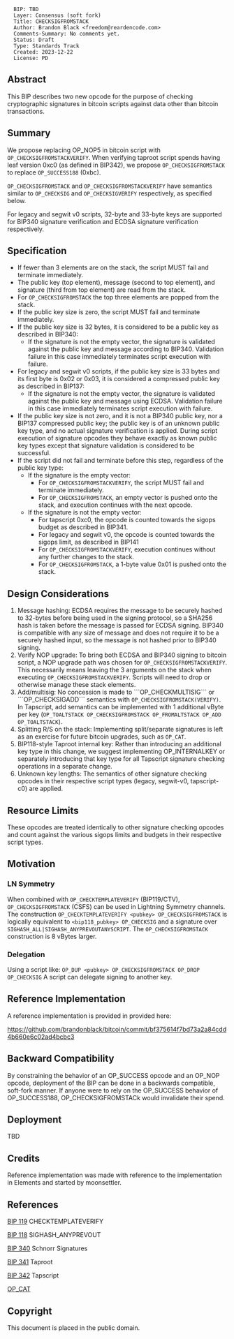<pre>
  BIP: TBD
  Layer: Consensus (soft fork)
  Title: CHECKSIGFROMSTACK
  Author: Brandon Black <freedom@reardencode.com>
  Comments-Summary: No comments yet.
  Status: Draft
  Type: Standards Track
  Created: 2023-12-22
  License: PD
</pre>

==Abstract==

This BIP describes two new opcode for the purpose of checking cryptographic
signatures in bitcoin scripts against data other than bitcoin transactions.

==Summary==

We propose replacing OP_NOP5 in bitcoin script with
<code>OP_CHECKSIGFROMSTACKVERIFY</code>. When verifying taproot script spends having
leaf version 0xc0 (as defined in BIP342), we propose <code>OP_CHECKSIGFROMSTACK</code>
to replace <code>OP_SUCCESS188</code> (0xbc).

<code>OP_CHECKSIGFROMSTACK</code> and <code>OP_CHECKSIGFROMSTACKVERIFY</code>
have semantics similar to <code>OP_CHECKSIG</code> and
<code>OP_CHECKSIGVERIFY</code> respectively, as specified below.

For legacy and segwit v0 scripts, 32-byte and 33-byte keys are supported for
BIP340 signature verification and ECDSA signature verification respectively.

==Specification==

* If fewer than 3 elements are on the stack, the script MUST fail and terminate immediately.
* The public key (top element), message (second to top element), and signature (third from top element) are read from the stack.
* For <code>OP_CHECKSIGFROMSTACK</code> the top three elements are popped from the stack.
* If the public key size is zero, the script MUST fail and terminate immediately.
* If the public key size is 32 bytes, it is considered to be a public key as described in BIP340:
** If the signature is not the empty vector, the signature is validated against the public key and message according to BIP340. Validation failure in this case immediately terminates script execution with failure.
* For legacy and segwit v0 scripts, if the public key size is 33 bytes and its first byte is 0x02 or 0x03, it is considered a compressed public key as described in BIP137:
** If the signature is not the empty vector, the signature is validated against the public key and message using ECDSA. Validation failure in this case immediately terminates script execution with failure.
* If the public key size is not zero, and it is not a BIP340 public key, nor a BIP137 compressed public key; the public key is of an unknown public key type, and no actual signature verification is applied. During script execution of signature opcodes they behave exactly as known public key types except that signature validation is considered to be successful.
* If the script did not fail and terminate before this step, regardless of the public key type:
** If the signature is the empty vector:
*** For <code>OP_CHECKSIGFROMSTACKVERIFY</code>, the script MUST fail and terminate immediately.
*** For <code>OP_CHECKSIGFROMSTACK</code>, an empty vector is pushed onto the stack, and execution continues with the next opcode.
** If the signature is not the empty vector:
*** For tapscript 0xc0, the opcode is counted towards the sigops budget as described in BIP341.
*** For legacy and segwit v0, the opcode is counted towards the sigops limit, as described in BIP141
*** For <code>OP_CHECKSIGFROMSTACKVERIFY</code>, execution continues without any further changes to the stack.
*** For <code>OP_CHECKSIGFROMSTACK</code>, a 1-byte value 0x01 is pushed onto the stack.

==Design Considerations==

# Message hashing: ECDSA requires the message to be securely hashed to 32-bytes before being used in the signing protocol, so a SHA256 hash is taken before the message is passed for ECDSA signing. BIP340 is compatible with any size of message and does not require it to be a securely hashed input, so the message is not hashed prior to BIP340 signing.
# Verify NOP upgrade: To bring both ECDSA and BIP340 signing to bitcoin script, a NOP upgrade path was chosen for <code>OP_CHECKSIGFROMSTACKVERIFY</code>. This necessarily means leaving the 3 arguments on the stack when executing <code>OP_CHECKSIGFROMSTACKVERIFY</code>. Scripts will need to drop or otherwise manage these stack elements.
# Add/multisig: No concession is made to ```OP_CHECKMULTISIG``` or ```OP_CHECKSIGADD``` semantics with <code>OP_CHECKSIGFROMSTACK(VERIFY)</code>. In Tapscript, add semantics can be implemented with 1 additional vByte per key (<code>OP_TOALTSTACK OP_CHECKSIGFROMSTACK OP_FROMALTSTACK OP_ADD OP_TOALTSTACK</code>).
# Splitting R/S on the stack: Implementing split/separate signatures is left as an exercise for future bitcoin upgrades, such as <code>OP_CAT</code>.
# BIP118-style Taproot internal key: Rather than introducing an additional key type in this change, we suggest implementing OP_INTERNALKEY or separately introducing that key type for all Tapscript signature checking operations in a separate change.
# Unknown key lengths: The semantics of other signature checking opcodes in their respective script types (legacy, segwit-v0, tapscript-c0) are applied.

==Resource Limits==

These opcodes are treated identically to other signature checking opcodes and
count against the various sigops limits and budgets in their respective script
types.

==Motivation==

===LN Symmetry===

When combined with <code>OP_CHECKTEMPLATEVERIFY</code> (BIP119/CTV),
<code>OP_CHECKSIGFROMSTACK</code> (CSFS) can be used in Lightning Symmetry channels.
The construction <code>OP_CHECKTEMPLATEVERIFY &lt;pubkey&gt; OP_CHECKSIGFROMSTACK</code> is
logically equivalent to <code>&lt;bip118_pubkey&gt; OP_CHECKSIG</code> and a signature over
<code>SIGHASH_ALL|SIGHASH_ANYPREVOUTANYSCRIPT</code>. The <code>OP_CHECKSIGFROMSTACK</code>
construction is 8 vBytes larger.

===Delegation===

Using a script like:
<code>OP_DUP &lt;pubkey&gt; OP_CHECKSIGFROMSTACK OP_DROP OP_CHECKSIG</code>
A script can delegate signing to another key.

==Reference Implementation==

A reference implementation is provided in provided here:

https://github.com/brandonblack/bitcoin/commit/bf375614f7bd73a2a84cdd4b660e6c02ad4bcbc3

==Backward Compatibility==

By constraining the behavior of an OP_SUCCESS opcode and an OP_NOP opcode,
deployment of the BIP can be done in a backwards compatible, soft-fork manner.
If anyone were to rely on the OP_SUCCESS behavior of OP_SUCCESS188,
OP_CHECKSIGFROMSTACk would invalidate their spend.

==Deployment==

TBD

==Credits==

Reference implementation was made with reference to the implementation in
Elements and started by moonsettler.

==References==

[https://github.com/bitcoin/bips/blob/master/bip-0119.mediawiki BIP 119] CHECKTEMPLATEVERIFY

[https://github.com/bitcoin/bips/blob/master/bip-0119.mediawiki BIP 118] SIGHASH_ANYPREVOUT

[https://github.com/bitcoin/bips/blob/master/bip-0341.mediawiki BIP 340] Schnorr Signatures

[https://github.com/bitcoin/bips/blob/master/bip-0341.mediawiki BIP 341] Taproot

[https://github.com/bitcoin/bips/blob/master/bip-0342.mediawiki BIP 342] Tapscript

[https://github.com/EthanHeilman/op_cat_draft/blob/main/cat.mediawiki OP_CAT]

==Copyright==

This document is placed in the public domain.
